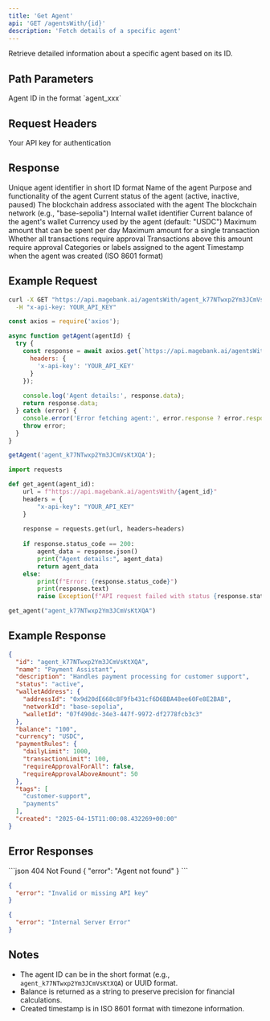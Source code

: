 ```yaml
---
title: 'Get Agent'
api: 'GET /agentsWith/{id}'
description: 'Fetch details of a specific agent'
---
```


Retrieve detailed information about a specific agent based on its ID.

## Path Parameters

<ParamField path="id" type="string" required>
  Agent ID in the format `agent_xxx`
</ParamField>

## Request Headers

<ParamField header="x-api-key" type="string" required>
  Your API key for authentication
</ParamField>

## Response

<ResponseField name="id" type="string">
  Unique agent identifier in short ID format
</ResponseField>

<ResponseField name="name" type="string">
  Name of the agent
</ResponseField>

<ResponseField name="description" type="string">
  Purpose and functionality of the agent
</ResponseField>

<ResponseField name="status" type="string">
  Current status of the agent (active, inactive, paused)
</ResponseField>

<ResponseField name="walletAddress" type="object">
  <Expandable title="properties">
    <ResponseField name="addressId" type="string">
      The blockchain address associated with the agent
    </ResponseField>
    <ResponseField name="networkId" type="string">
      The blockchain network (e.g., "base-sepolia")
    </ResponseField>
    <ResponseField name="walletId" type="string">
      Internal wallet identifier
    </ResponseField>
  </Expandable>
</ResponseField>

<ResponseField name="balance" type="string">
  Current balance of the agent's wallet
</ResponseField>

<ResponseField name="currency" type="string">
  Currency used by the agent (default: "USDC")
</ResponseField>

<ResponseField name="paymentRules" type="object">
  <Expandable title="properties">
    <ResponseField name="dailyLimit" type="number">
      Maximum amount that can be spent per day
    </ResponseField>
    <ResponseField name="transactionLimit" type="number">
      Maximum amount for a single transaction
    </ResponseField>
    <ResponseField name="requireApprovalForAll" type="boolean">
      Whether all transactions require approval
    </ResponseField>
    <ResponseField name="requireApprovalAboveAmount" type="number">
      Transactions above this amount require approval
    </ResponseField>
  </Expandable>
</ResponseField>

<ResponseField name="tags" type="array">
  Categories or labels assigned to the agent
</ResponseField>

<ResponseField name="created" type="string">
  Timestamp when the agent was created (ISO 8601 format)
</ResponseField>

## Example Request

<CodeGroup>

```bash cURL
curl -X GET "https://api.magebank.ai/agentsWith/agent_k77NTwxp2Ym3JCmVsKtXQA" \
  -H "x-api-key: YOUR_API_KEY"
```

```javascript Node.js
const axios = require('axios');

async function getAgent(agentId) {
  try {
    const response = await axios.get(`https://api.magebank.ai/agentsWith/${agentId}`, {
      headers: {
        'x-api-key': 'YOUR_API_KEY'
      }
    });
    
    console.log('Agent details:', response.data);
    return response.data;
  } catch (error) {
    console.error('Error fetching agent:', error.response ? error.response.data : error.message);
    throw error;
  }
}

getAgent('agent_k77NTwxp2Ym3JCmVsKtXQA');
```

```python Python
import requests

def get_agent(agent_id):
    url = f"https://api.magebank.ai/agentsWith/{agent_id}"
    headers = {
        "x-api-key": "YOUR_API_KEY"
    }
    
    response = requests.get(url, headers=headers)
    
    if response.status_code == 200:
        agent_data = response.json()
        print("Agent details:", agent_data)
        return agent_data
    else:
        print(f"Error: {response.status_code}")
        print(response.text)
        raise Exception(f"API request failed with status {response.status_code}")

get_agent("agent_k77NTwxp2Ym3JCmVsKtXQA")
```

</CodeGroup>

## Example Response

```json
{
  "id": "agent_k77NTwxp2Ym3JCmVsKtXQA",
  "name": "Payment Assistant",
  "description": "Handles payment processing for customer support",
  "status": "active",
  "walletAddress": {
    "addressId": "0x9d20dE668c8F9fb431cf6D6BBA48ee60Fe8E2BAB",
    "networkId": "base-sepolia",
    "walletId": "07f490dc-34e3-447f-9972-df2778fcb3c3"
  },
  "balance": "100",
  "currency": "USDC",
  "paymentRules": {
    "dailyLimit": 1000,
    "transactionLimit": 100,
    "requireApprovalForAll": false,
    "requireApprovalAboveAmount": 50
  },
  "tags": [
    "customer-support",
    "payments"
  ],
  "created": "2025-04-15T11:00:08.432269+00:00"
}
```

## Error Responses

<ResponseExample>
```json 404 Not Found
{
  "error": "Agent not found"
}
```

```json 401 Unauthorized
{
  "error": "Invalid or missing API key"
}
```

```json 500 Internal Server Error
{
  "error": "Internal Server Error"
}
```
</ResponseExample>

## Notes

- The agent ID can be in the short format (e.g., `agent_k77NTwxp2Ym3JCmVsKtXQA`) or UUID format.
- Balance is returned as a string to preserve precision for financial calculations.
- Created timestamp is in ISO 8601 format with timezone information.